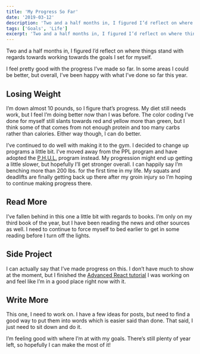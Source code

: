 ```yaml
---
title: 'My Progress So Far'
date: '2019-03-12'
description: 'Two and a half months in, I figured I’d reflect on where things stand with regards towards working towards the goals I set for myself.'
tags: ['Goals', 'Life']
excerpt: 'Two and a half months in, I figured I’d reflect on where things stand with regards towards working towards the goals I set for myself.'
---
```


Two and a half months in, I figured I’d reflect on where things stand with regards towards working towards the goals I set for myself.

I feel pretty good with the progress I’ve made so far. In some areas I could be better, but overall, I’ve been happy with what I’ve done so far this year.

## Losing Weight

I’m down almost 10 pounds, so I figure that’s progress. My diet still needs work, but I feel I’m doing better now than I was before. The color coding I’ve done for myself still slants towards red and yellow more than green, but I think some of that comes from not enough protein and too many carbs rather than calories. Either way though, I can do better.

I’ve continued to do well with making it to the gym. I decided to change up programs a little bit. I’ve moved away from the PPL program and have adopted the [P.H.U.L.](https://www.muscleandstrength.com/workouts/phul-workout) program instead. My progression might end up getting a little slower, but hopefully I’ll get stronger overall. I can happily say I’m benching more than 200 lbs. for the first time in my life. My squats and deadlifts are finally getting back up there after my groin injury so I’m hoping to continue making progress there.

## Read More

I’ve fallen behind in this one a little bit with regards to books. I’m only on my third book of the year, but I have been reading the news and other sources as well. I need to continue to force myself to bed earlier to get in some reading before I turn off the lights.

## Side Project

I can actually say that I’ve made progress on this. I don’t have much to show at the moment, but I finished the [Advanced React tutorial](https://advancedreact.com/) I was working on and feel like I’m in a good place right now with it.

## Write More

This one, I need to work on. I have a few ideas for posts, but need to find a good way to put them into words which is easier said than done. That said, I just need to sit down and do it.

I’m feeling good with where I’m at with my goals. There’s still plenty of year left, so hopefully I can make the most of it!
